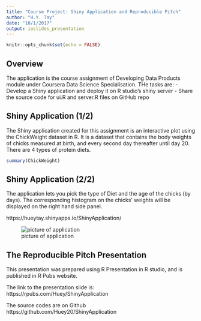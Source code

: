 ```yaml
---
title: "Course Project: Shiny Application and Reproducible Pitch"
author: "H.Y. Tay"
date: "10/1/2017"
output: ioslides_presentation
---
```


```r
knitr::opts_chunk$set(echo = FALSE)
```

## Overview

The application is the course assignment of Developing Data Products module under Coursera Data Science Specialisation. THe tasks are:
- Develop a Shiny application and deploy it on R studio's shiny server
- Share the source code for ui.R and server.R files on GitHub repo

## Shiny Application (1/2)
The Shiny application created for this assignment is an interactive plot using the ChickWeight dataset in R. It is a dataset that contains the body weights of chicks measured at birth, and every second day thereafter until day 20. There are 4 types of protein diets.
```r
summary(ChickWeight)
```

## Shiny Application (2/2)
The application lets you pick the type of Diet and the age of the chicks (by days). The corresponding histogram on the chicks' weights will be displayed on the right hand side panel.

https://hueytay.shinyapps.io/ShinyApplication/

![picture of application](/Users/tayhueyyuin/Desktop/Assignment.png)

## The Reproducible Pitch Presentation
This presentation was prepared using R Presentation in R studio, and is published in R Pubs website.

The link to the presentation slide is:
https://rpubs.com/Huey/ShinyApplication

The source codes are on Github
https://github.com/Huey20/ShinyApplication
